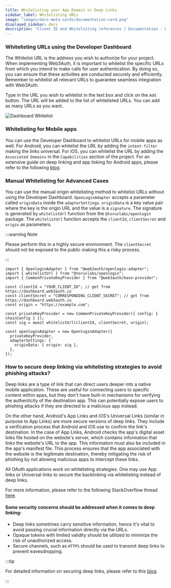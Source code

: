 ```yaml
---
title: Whitelisting your App Domain or Deep Links
sidebar_label: Whitelisting URLs
image: "images/docs-meta-cards/documentation-card.png"
displayed_sidebar: docs
description: "Client ID and Whitelisting references | Documentation - Web3Auth"
---
```



### Whitelisting URLs using the Developer Dashboard

The Whitelist URL is the address you wish to authorize for your project. When implementing Web3Auth, it is important to whitelist the specific URLs
from which you intend to make calls for user authentication. By doing so, you can ensure that these activities are conducted securely and efficiently.
Remember to whitelist all relevant URLs to guarantee seamless integration with Web3Auth.

Type in the URL you wish to whitelist in the text box and click on the `Add` button. The URL will be added to the list of whitelisted URLs. You can
add as many URLs as you want.

<div style={{ flexBasis: "300px", flexGrow: "1", textAlign: "center" }}>
  <img src={DashboardImage} style={{ alignSelf: "center", maxWidth: "100%" }} alt="Dashboard Whitelist" />
</div>

### Whitelisting for Mobile apps

You can use the Developer Dashboard to whitelist URLs for mobile apps as well. For Android, you can whitelist the URL by adding the `intent-filter`
making the links universal. For iOS, you can whitelist the URL by adding the `Associated Domains` in the `Capabilities` section of the project. For an
extensive guide on deep linking and app linking for Android apps, please refer to the following
[blog](/content-hub/blog/comprehensive-guide-to-deep-links-and-app-links-in-android).

### Manual Whitelisting for Advanced Cases

You can use the manual origin whitelisting method to whitelist URLs without using the Developer Dashboard. `OpenLoginAdapter` accepts a parameter
called `originData` inside the `adapterSettings`. `originData` is a key value pair where the key is the origin URL and the value is a `signature`. The
signature is generated by `whitelistUrl` function from the `@toruslabs/openlogin` package. The `whitelistUrl` function accepts the `clientId`,
`clientSecret` and `origin` as parameters.

:::warning Note

Please perform this in a highly secure environment. The `clientSecret` should not be exposed to the public making this a risky process.

:::

```tsx
import { OpenloginAdapter } from "@web3auth/openlogin-adapter";
import { whitelistUrl } from "@toruslabs/openlogin";
import { CommonPrivateKeyProvider } from "@web3auth/base-provider";

const clientId = "YOUR_CLIENT_ID"; // get from https://dashboard.web3auth.io
const clientSecret = "CORRESPONDING_CLIENT_SECRET"; // get from https://dashboard.web3auth.io
const origin = "https://example.com";

const privateKeyProvider = new CommonPrivateKeyProvider({ config: { chainConfig } });
const sig = await whitelistUrl(clientId, clientSecret, origin);

const openloginAdapter = new OpenloginAdapter({
  privateKeyProvider,
  adapterSettings: {
    originData: { origin: sig },
  },
});
```

### How to secure deep linking via whitelisting strategies to avoid phishing attacks?

Deep links are a type of link that can direct users deeper into a native mobile application. These are useful for connecting users to specific content
within apps, but they don't have built-in mechanisms for verifying the authenticity of the destination app. This can potentially expose users to
phishing attacks if they are directed to a malicious app instead.

On the other hand, Android's App Links and iOS's Universal Links (similar in purpose to App Links) are more secure versions of deep links. They
include a verification process that Android and iOS use to confirm the link's destination. In the case of App Links, Android checks the app's digital
asset links file hosted on the website's server, which contains information that links the website's URL to the app. This information must also be
included in the app's manifest file. This process ensures that the app associated with the website is the legitimate destination, thereby mitigating
the risk of phishing by not allowing malicious apps to intercept these links.

All OAuth applications work on whitelisting strategies. One may use App links or Universal links to secure the backlinking via whitelisting instead of
deep links.

For more information, please refer to the following StackOverflow thread
[here](https://stackoverflow.com/questions/46169025/android-deep-links-and-app-links-confused).

#### Some security concerns should be addressed when it comes to deep linking:

- Deep links sometimes carry sensitive information, hence it's vital to avoid passing crucial information directly via the URLs.
- Opaque tokens with limited validity should be utilized to minimize the risk of unauthorized access.
- Secure channels, such as `HTTPS` should be used to transmit deep links to prevent eavesdropping.

:::tip

For detailed information on securing deep links, please refer to this
[blog](/content-hub/blog/comprehensive-guide-to-deep-links-and-app-links-in-android#security-concerns-with-deep-links).

:::
